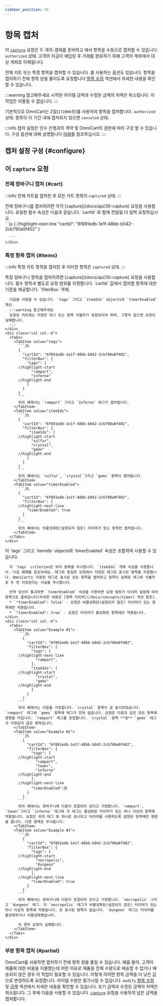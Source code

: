 ```yaml
---
sidebar_position: 55
---
```


# 항목 캡처

이 [`capture`](/docs/api/30-capture) 요청은 두 개의-결제를 준비하고 에서 항목을 수동으로 캡처할 수 있습니다. `authorized` 상태. 고객의 자금이 매입된 후 거래를 완료하기 위해 고객의 계좌에서 대상 계좌로 이체됩니다.

전체 카트 또는 특정 항목을 캡처할 수 있습니다. 를 사용하는 옵션도 있습니다. <ModifyLink /> 항목을 캡처하기 전에 항목 양을 줄이도록 요청합니다 [항목 수정](/docs/concepts/modify) 섹션에서 자세한 내용을 확인할 수 있습니다. 

:::warning 참고해주세요
시작된 아이템 금액과 수정된 금액의 차액은 취소됩니다. 이 작업은 되돌릴 수 없습니다.
:::

기본적으로 OmniCart는 2일(`172800`초)를 사용하여 항목을 캡처합니다. `authorized` 상태. 항목이 이 기간 내에 캡처되지 않으면 `canceled` 상태.

:::info
캡처 설정은 인수 은행과의 계약 및 OmniCart의 권한에 따라 구성 할 수 있습니다. 구성 옵션에 대해 설명합니다 [아래](#configure)를 참조하십시오.
:::

## 캡처 설정 구성 {#configure}

## 이 `capture` 요청

### 전체 장바구니 캡처 {#cart}

<!--FIXME single source this with cancel-->

:::info
전체 카트를 캡처한 후 모든 카트 항목이 `captured` 상태.
:::

<div class="container">
  <div class="row">
    <div class="col col--6">
      전체 장바구니를 캡처하려면 각각 [capture](/docs/api/30-capture) 요청을 사용합니다. 유일한 필수 속성은 다음과 같습니다. `cartId` 와 함께 전달됨 <InitLink /> 더 일찍 요청하십시오.
    </div>
    <div class="col col--6">
      ```js
      {
      //highlight-next-line
        "cartId": "6f891edb-1e1f-48bb-b042-2cb790a0f402"
      }

      ```
    </div>
  </div>
</div>

### 특정 항목 캡처 {#items}

:::info
특정 카트 항목을 캡처한 후 이러한 항목은 `captured` 상태.
:::

<div class="container">
  <div class="row">
    <div class="col col--6">
      특정 장바구니 항목을 캡처하려면 [capture](/docs/api/30-capture) 요청을 사용합니다. 필수 항목과 별도로 요청 범위를 지정합니다. `cartId` 값에서 캡처할 항목에 대한 기준을 제공합니다. `filterBox` 객체. 
      
      다음을 사용할 수 있습니다. `tags` 그리고 `itemIds` objects와 `timerEnabled` 재산.
      :::warning 참고해주세요
      요청된 카트에는 지정된 태그 또는 항목 식별자가 포함되어야 하며, 그렇지 않으면 요청이 실패합니다.
      :::
    </div>
    <div class="col col--6">
      <Tabs>
        <TabItem value="tags">
          ```JS
          {
            "cartId": "6f891edb-1e1f-48bb-b042-2cb790a0f402",
            "filterBox": {
              "tags": [
          //highlight-start
                "rampart",
                "inferno"
          //highlight-end
              ]
            }
          }
          ```
          위의 예에서는 `rampart` 그리고 `inferno` 태그가 캡처됩니다.
        </TabItem>
        <TabItem value="itemIds">
          ```JS
          {
            "cartId": "6f891edb-1e1f-48bb-b042-2cb790a0f402",
            "filterBox": {
               "itemIds": [
          //highlight-start
                "sulfur",
                "crystal",
                "gems"
          //highlight-end
              ]
            }
          }
          ```
          위의 예에서는 `sulfur`, `crystal`그리고 `gems` 항목이 캡처됩니다.
        </TabItem>
        <TabItem value="timerEnabled">
          ```JS
          {
            "cartId": "6f891edb-1e1f-48bb-b042-2cb790a0f402",
            "filterBox": {
          //highlight-next-line
              "timerEnabled": true
            }
          }
          ```
          위의 예에서는 비활성화된(설정되지 않은) 타이머가 있는 항목만 캡처됩니다.
        </TabItem>
      </Tabs>
    </div>
  </div>
</div>

<div class="container">
  <div class="row">
    <div class="col col--6">
      이 `tags` 그리고 `itemIds` objects와 `timerEnabled` 속성은 조합하여 사용할 수 있습니다.
      
      이 `tags` criterion은 와의 중복을 무시합니다. `itemIds` 개체 속성을 사용합니다. 다음 예제를 참조하세요. 태그와 동일한 요청에서 지정된 태그로 표시된 항목을 지정합니다. OmniCart는 지정된 태그로 표시된 모든 항목을 캡처하고 항목이 실제로 태그와 식별자로 두 번 지정된다는 사실을 무시합니다.
      
      만약 당신이 통과하면 `timerEnabled` 속성을 사용하면 요청 범위가 타이머 설정에 따라 항목으로 좁혀집니다(자세한 내용은 [항목 타이머](/docs/concepts/timer) 섹션 참조). 
      * `"timerEnabled": false` - 요청은 비활성화된(설정되지 않은) 타이머가 있는 항목에만 적용됩니다.
      * `"timerEnabled": true` - 요청은 타이머가 활성화된 항목에만 적용됩니다.
    </div>
    <div class="col col--6">
      <Tabs>
        <TabItem value="Example #1">
          ```JS
            {
              "cartId": "6f891edb-1e1f-48bb-b042-2cb790a0f402",
              "filterBox": {
                "tags": [
          //highlight-next-line
                  "rampart",
                ],
                "itemIds": [
          //highlight-start
                  "crystal",
                  "gems"
          //highlight-end
                ]
              }
            }
          ```
          위의 예에서는 다음을 가정합니다. `crystal` 항목이 로 표시되었습니다. `rampart` 태그와 `gems` 항목에 태그가 전혀 없습니다. 요청은 다음과 같은 모든 항목에 영향을 미칩니다. `rampart` 태그를 포함합니다. `crystal` 항목 **및** `gems` 태그가 지정되지 않은 항목입니다.
        </TabItem>
        <TabItem value="Example #2">
          ```JS
            {
              "cartId": "6f891edb-1e1f-48bb-b042-2cb790a0f402",
              "filterBox": {
                "tags": [
          //highlight-start
                  "rampart",
                  "tower",
                  "inferno"
          //highlight-end
                ],
          //highlight-next-line
                "timerEnabled":참
              }
            }
          ```
          위의 예에서는 장바구니에 다음이 포함되어 있다고 가정합니다. `rampart`, `tower`그리고 `inferno` 태그와 각 태그는 활성화된 타이머가 있는 하나 이상의 항목에 적용됩니다. 요청은 위의 태그 중 하나로 표시되고 타이머를 사용하도록 설정된 항목에만 영향을 줍니다. 다른 항목은 무시됩니다.
        </TabItem>
        <TabItem value="Example #3">
          ```JS
            {
              "cartId": "6f891edb-1e1f-48bb-b042-2cb790a0f402",
              "filterBox": {
                "tags": [
          //highlight-start
                  "necropolis",
                  "dungeon"
          //highlight-end
                ],
          //highlight-next-line
                "timerEnabled": true
              }
            }
          ```
          위의 예에서는 장바구니에 다음이 포함되어 있다고 가정합니다. `necropolis` 그리고 `dungeon` 태그. 이 `necropolis` 태그가 비활성화된(설정되지 않은) 타이머가 있는 하나 이상의 항목에 적용됩니다. 로 표시된 항목이 없습니다. `dungeon` 태그는 타이머를 활성화하거나 비활성화했습니다.
          
          이 경우 요청이 실패합니다.
        </TabItem>
      </Tabs>
    </div>
  </div>
</div>

### 부분 항목 캡처 {#partial}

OmniCart를 사용하면 캡처하기 전에 항목 양을 줄일 수 있습니다. 예를 들어, 고객이 제품에 대한 비용을 지불했는데 어떤 이유로 제품을 전체 수량으로 배송할 수 없거나 배송되지 않은 경우 이 작업이 필요할 수 있습니다. 이렇게 하려면 <ModifyLink /> 항목 금액을 더 낮은 값으로 변경하도록 요청합니다. 아이템 수량은 증가시킬 수 없습니다. `modify` [항목 수정](/docs/concepts/modify) 및 [금액](/docs/concepts/amounts) 섹션에서 자세한 내용을 확인할 수 있습니다. 초기 금액과 수정된 금액의 차액은 취소됩니다. 그 후에 다음을 사용할 수 있습니다. [`capture`](/docs/api/30-capture) 요청을 사용하여 남은 금액을 캡처합니다.